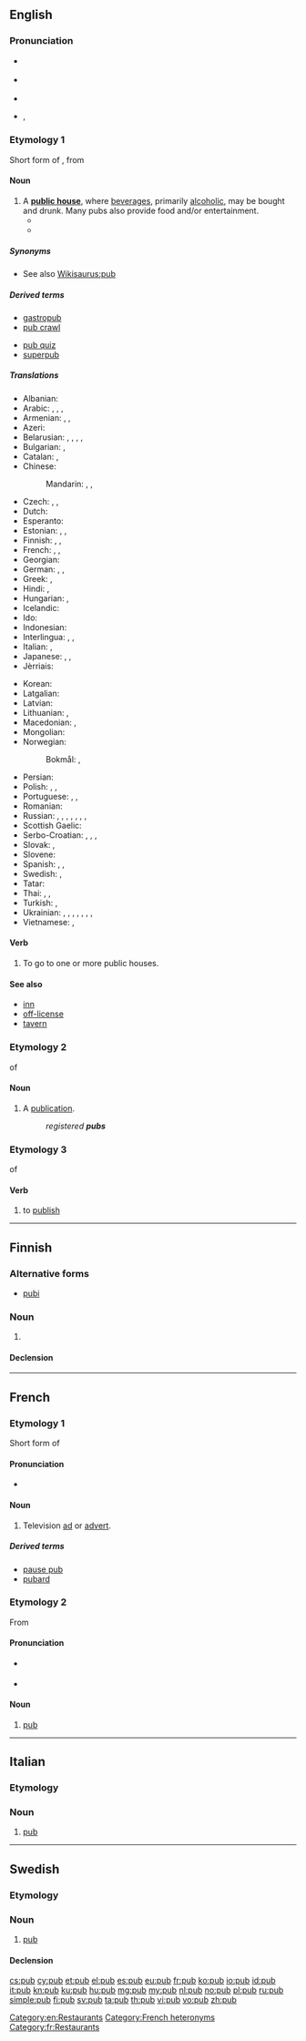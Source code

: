 {{also|pub|pub.|Pub.}}
==English==

===Pronunciation===
* {{a|UK}} {{IPA|/pʌb/}}
* {{a|UK}} {{IPA|/pʊb/}}
* {{audio|en-us-pub.ogg|Audio (US)}}
* {{rhymes|ʌb}}, {{rhymes|ʊb}}

===Etymology 1===
Short form of {{term|public|lang=en}}, from {{term|public house|lang=en}}

====Noun====
{{wikipedia}}
{{en-noun}}

# A '''[[public house]]''', where [[beverage]]s, primarily [[alcoholic]], may be bought and drunk. Many pubs also provide food and/or entertainment.
#* {{quote-book|year=1963|author={{w|Margery Allingham}}
|title={{w|The China Governess}}
|chapter=Foreword|url=http://openlibrary.org/works/OL2004261W
|passage=Reg liked a chat about old times and we used to go and have a chinwag in the '''pub'''.}}
#* {{quote-magazine|date=2013-06-08|volume=407|issue=8839|page=52|magazine={{w|The Economist}}
|title=[http://www.economist.com/news/international/21579039-chinas-growing-empire-ports-abroad-mainly-about-trade-not-aggression-new-masters The new masters and commanders]
|passage=From the ground, Colombo’s port does not look like much. Those entering it are greeted by wire fences, walls dating back to colonial times and security posts. For mariners leaving the port after lonely nights on the high seas, the delights of the B52 Night Club and Stallion '''Pub''' lie a stumble away.}}

=====Synonyms=====
* See also [[Wikisaurus:pub]]

=====Derived terms=====
{{top2}}
* [[gastropub]]
* [[pub crawl]]
{{mid2}}
* [[pub quiz]]
* [[superpub]]
{{bottom}}

=====Translations=====
{{trans-top|public house}}
* Albanian: {{t|sq|pijetore|f}}
* Arabic: {{t|ar|حانة|f|tr=ḥāna|sc=Arab}}, {{t|ar|خانة|f|tr=xāna|sc=Arab}}, {{t|ar|خمارة|f|tr=xamāra|sc=Arab}}, {{t|ar|مشرب|m|tr=mášrab|sc=Arab}}
* Armenian: {{t|hy|պանդոկ|tr=pandok|sc=Armn}}, {{t|hy|գինետուն|tr=ginetun|sc=Armn}}, {{t|hy|փաբ|sc=Armn}}
* Azeri: {{t|az|pivəxana}}
* Belarusian: {{t|be|піўная|f|tr=piŭnája|sc=Cyrl}}, {{t|be|бар|m|tr=bar|sc=Cyrl}}, {{t|be|паб|m|tr=pab|sc=Cyrl}}, {{t|be|тракцір|m|tr=trakcír|sc=Cyrl}}, {{t|be|карчма|f|tr=karčmá|sc=Cyrl}}
* Bulgarian: {{t+|bg|кръчма|f|tr=krǎ̀čma}}, {{t+|bg|пивница|f|tr=pívnica|sc=Cyrl}}
* Catalan: {{t|ca|bar|m}}, {{t|ca|taverna|f}}
* Chinese:
*: Mandarin: {{t+|cmn|酒吧|tr=jiǔbā|sc=Hani}}, {{t|cmn|酒館|sc=Hani}}, {{t+|cmn|酒馆|tr=jiǔguǎn|sc=Hani}}
* Czech: {{t+|cs|hospoda|f}}, {{t+|cs|krčma|f}}, {{t+|cs|hostinec|m}}
* Dutch: {{t+|nl|kroeg|f}}
* Esperanto: {{t|eo|drinkejo}}
* Estonian: {{t|et|pubi}}, {{t|et|kõrts}}, {{t|et|trahter}}
* Finnish: {{t+|fi|kapakka}}, {{t+|fi|pubi|sc=Cyrl}}, {{t+|fi|krouvi|sc=Cyrl}}
* French: {{t+|fr|pub|m}}, {{t+|fr|bar|m}}, {{t+|fr|estaminet|m}}
* Georgian: {{t|ka|ლუდხანა|tr=ludxana|sc=Geor}}
* German: {{t+|de|Kneipe|f}}, {{t+|de|Bar|f}}, {{t+|de|Lokal|n}}
* Greek: {{t+|el|καπηλειό|tr=kapileió|sc=Grek}}, {{t+|el|παμπ|tr=pab|sc=Grek}}
* Hindi: {{t|hi|सराय|tr=sarāy|sc=Deva}}, {{t|hi|पब|tr=pab|sc=Deva}}
* Hungarian: {{t+|hu|kocsma}}, {{t|hu|korcsma}}
* Icelandic: {{t+|is|krá|f}}
* Ido: {{t+|io|drinkerio}}
* Indonesian: {{t+|id|pub}}
* Interlingua: {{t|ia|pub}}, {{t|ia|café}}, {{t|ia|taverna}}
* Italian: {{t+|it|pub}}, {{t+|it|osteria|f}}
* Japanese: {{t|ja|居酒屋|tr=いざかや , izakaya|sc=Jpan}}, {{t|ja|パブ|tr=pabu|sc=Jpan}}, {{t|ja|バー|tr=bā|sc=Jpan}}
* Jèrriais: {{t|roa-jer|aubèrge|f}}
{{trans-mid}}
* Korean: {{t+|ko|술집|tr=suljip|sc=Kore}}
* Latgalian: {{t|ltg|krūgs}}
* Latvian: {{t|lv|krogs|m}}
* Lithuanian: {{t+|lt|baras|m}}, {{t|lt|smuklė|f}}
* Macedonian: {{t|mk|крчма|f|tr=k'rčma}}, {{t|mk|паб|m|tr=pab}}
* Mongolian: {{t|mn|паб|sc=Cyrl}}
* Norwegian:
*: Bokmål: {{t|nb|kro}}, {{t+|nb|pub}}
* Persian: {{t+|fa|میخانه|tr=meyxâne|sc=fa-Arab}}
* Polish: {{t+|pl|knajpa|f}}, {{t|pl|gospoda|f}}, {{t+|pl|piwiarnia|f}}
* Portuguese: {{t+|pt|bar|m}}, {{t+|pt|taberna|f}}, {{t|pt|cervejaria|f}}
* Romanian: {{t+|ro|cârciumă|f}}
* Russian: {{t+|ru|бар|m|tr=bar|sc=Cyrl}}, {{t+|ru|пивная|f|tr=pivnája|sc=Cyrl}}, {{t+|ru|кабак|m|tr=kabák|sc=Cyrl}}, {{t+|ru|паб|m|tr=pab|sc=Cyrl}}, {{t+|ru|трактир|m|tr=traktír|sc=Cyrl}}, {{t+|ru|корчма|f|tr=korčmá|sc=Cyrl}} {{qualifier|dated}}, {{t+|ru|таверна|f|tr=tavérna|sc=Cyrl}}, {{t+|ru|пивнушка|f|tr=pivnúška|sc=Cyrl}} {{qualifier|colloquial}}
* Scottish Gaelic: {{t|gd|taigh-seinnse|m}}
* Serbo-Croatian: {{t|sh|крчма|f}}, {{t|sh|krčma|f}}, {{t|sh|пивница|f}}, {{t|sh|pivnica|f}}
* Slovak: {{t+|sk|krčma|f}}, {{t|sk|hostinec|m}}
* Slovene: {{t|sl|pivnica|f}}
* Spanish: {{t+|es|pub}}, {{t+|es|bar|m}}, {{t+|es|taberna|f}}
* Swedish: {{t+|sv|krog|c}}, {{t+|sv|pub|c}}
* Tatar: {{t+|tt|кабак|tr=qabaq|sc=Cyrl}}
* Thai: {{t+|th|ร้านเหล้า|tr=ráan lâo|sc=Thai}}, {{t|th|ผับ|tr=pàp|sc=Thai}}, {{t|th|ร้านสุรา|tr=ráan sù-raa|sc=Thai}}
* Turkish: {{t+|tr|meyhane}}, {{t+|tr|birahane}}
* Ukrainian: {{t|uk|кнайпа|f|tr=knájpa|sc=Cyrl}}, {{t+|uk|бар|m|tr=bar|sc=Cyrl}}, {{t|uk|пивна|f|tr=pyvná|sc=Cyrl}}, {{t|uk|пивниця|f|tr=pyvnýcja|sc=Cyrl}}, {{t|uk|паб|m|tr=pab|sc=Cyrl}}, {{t|uk|трактир|m|tr=traktýr|sc=Cyrl}}, {{t|uk|корчма|f|tr=korčmá|sc=Cyrl}}, {{t|uk|шинок|m|tr=šýnok|sc=Cyrl}}
* Vietnamese: {{t|vi|quán rượu}}, {{t|vi|tiệm rượu}}
{{trans-bottom}}

====Verb====
{{en-verb|pub|b|ed}}

# {{context|intransitive|lang=en}} To go to one or more public houses.

====See also====
* [[inn]]
* [[off-license]]
* [[tavern]]

===Etymology 2===
{{abbreviation-old|en}} of {{term|publication}}

====Noun====
{{en-noun}}

# A [[publication]].
#: ''registered '''pubs'''''

===Etymology 3===
{{abbreviation-old|en}} of {{term|publish}}

====Verb====
{{en-verb|pub|b|ed}}

# {{context|informal|transitive|lang=en}} to [[publish]]

[[Category:en:Restaurants]]

----

==Finnish==

===Alternative forms===
* [[pubi]]

===Noun===
{{fi-noun}}

# {{l|en|pub}}

====Declension====
{{fi-decl-risti|pub|i=0}}

----

==French==

===Etymology 1===
Short form of {{term|publicité|lang=fr}}

====Pronunciation====
* {{IPA|/pyb/|lang=fr}}

====Noun====
{{fr-noun|f}}

# Television [[ad]] or [[advert]].

=====Derived terms=====
* [[pause pub]]
* [[pubard]]

===Etymology 2===
From {{etyl|en|fr}} {{term|pub|lang=en}}

====Pronunciation====
* {{a|France}} {{IPA|/pœb/|lang=fr}}
* {{a|Québec}} {{IPA|/pɔb/|lang=fr}}

====Noun====
{{fr-noun|m}}

# [[#English|pub]]

[[Category:French heteronyms]]
[[Category:fr:Restaurants]]

----

==Italian==

===Etymology===
{{etyl|en|it}}

===Noun===
{{head|it|noun|g=m|invariable}}

# [[#English|pub]]

----

==Swedish==

===Etymology===
{{etyl|en|sv}} {{term|pub|lang=en}}

===Noun===
{{sv-noun|c}}

# [[#English|pub]]

====Declension====
{{sv-noun-reg-ar}}

[[cs:pub]]
[[cy:pub]]
[[et:pub]]
[[el:pub]]
[[es:pub]]
[[eu:pub]]
[[fr:pub]]
[[ko:pub]]
[[io:pub]]
[[id:pub]]
[[it:pub]]
[[kn:pub]]
[[ku:pub]]
[[hu:pub]]
[[mg:pub]]
[[my:pub]]
[[nl:pub]]
[[no:pub]]
[[pl:pub]]
[[ru:pub]]
[[simple:pub]]
[[fi:pub]]
[[sv:pub]]
[[ta:pub]]
[[th:pub]]
[[vi:pub]]
[[vo:pub]]
[[zh:pub]]